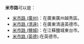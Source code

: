 '''米市路'''可以是：

* [[米市路_(廣州)|米市路 (廣州)]]：在廣東廣州越秀區。
* [[米市路_(清遠)|米市路 (清遠)]]：在廣東清遠英德市。
* [[米市路_(鹽城)|米市路 (鹽城)]]：在江蘇鹽城東台市。
* [[米市路_(英德)|米市路 (英德)]]:在英德市。
{{disambig}}